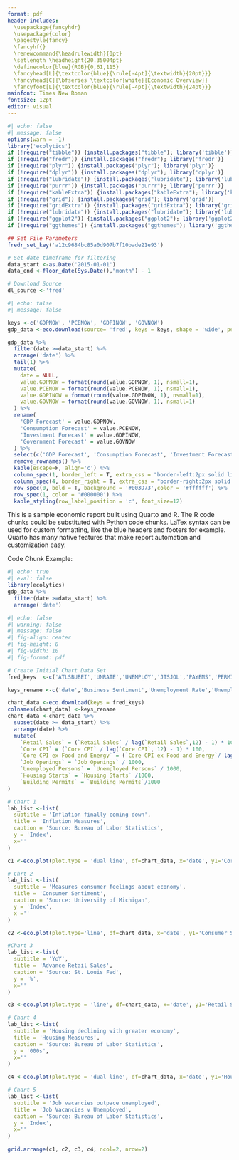 ```yaml
---
format: pdf
header-includes:
  \usepackage{fancyhdr}
  \usepackage{color}
  \pagestyle{fancy}
  \fancyhf{}
  \renewcommand{\headrulewidth}{0pt}
  \setlength \headheight{20.35004pt}
  \definecolor{blue}{RGB}{0,61,115}
  \fancyhead[L]{\textcolor{blue}{\rule[-4pt]{\textwidth}{20pt}}}
  \fancyhead[C]{\bfseries \textcolor{white}{Economic Overview}}
  \fancyfoot[L]{\textcolor{blue}{\rule[-4pt]{\textwidth}{24pt}}}
mainfont: Times New Roman
fontsize: 12pt
editor: visual
---
```


```r
#| echo: false
#| message: false
options(warn = -1)
library('ecolytics')
if (!require("tibble")) {install.packages("tibble"); library('tibble')}
if (!require("fredr")) {install.packages("fredr"); library('fredr')}
if (!require("plyr")) {install.packages("plyr"); library('plyr')}
if (!require("dplyr")) {install.packages("dplyr"); library('dplyr')}
if (!require("lubridate")) {install.packages("lubridate"); library('lubridate')}
if (!require("purrr")) {install.packages("purrr"); library('purrr')}
if (!require("kableExtra")) {install.packages("kableExtra"); library('kableExtra')}
if (!require("grid")) {install.packages("grid"); library('grid')}
if (!require("gridExtra")) {install.packages("gridExtra"); library('gridExtra')}
if (!require("lubridate")) {install.packages("lubridate"); library('lubridate')}
if (!require("ggplot2")) {install.packages("ggplot2"); library('ggplot2')}
if (!require("ggthemes")) {install.packages("ggthemes"); library('ggthemes')}

## Set File Parameters
fredr_set_key('a12c9684bc85a0d907b7f10bade21e93')

# Set date timeframe for filtering
data_start <-as.Date('2015-01-01')
data_end <-floor_date(Sys.Date(),"month") - 1

# Download Source
dl_source <-'fred'
```

```r
#| echo: false
#| message: false

keys <-c('GDPNOW', 'PCENOW', 'GDPINOW', 'GOVNOW')
gdp_data <-eco.download(source= 'fred', keys = keys, shape = 'wide', periodicity = 'quarterly', show.recession = 'n') 

gdp_data %>%
  filter(date >=data_start) %>%
  arrange('date') %>%
  tail(1) %>%
  mutate(
    date = NULL,
    value.GDPNOW = format(round(value.GDPNOW, 1), nsmall=1),
    value.PCENOW = format(round(value.PCENOW, 1), nsmall=1),
    value.GDPINOW = format(round(value.GDPINOW, 1), nsmall=1),
    value.GOVNOW = format(round(value.GOVNOW, 1), nsmall=1)
  ) %>%
  rename(
    'GDP Forecast' = value.GDPNOW,
    'Consumption Forecast' = value.PCENOW,
    'Investment Forecast' = value.GDPINOW,
    'Government Forecast' = value.GOVNOW
  ) %>%
  select(c('GDP Forecast', 'Consumption Forecast', 'Investment Forecast', 'Government Forecast')) %>% 
  remove_rownames() %>%
  kable(escape=F, align='c') %>%
  column_spec(1, border_left = T, extra_css = "border-left:2px solid lightgrey;") %>%
  column_spec(4, border_right = T, extra_css = "border-right:2px solid lightgrey;") %>%
  row_spec(0, bold = T, background = '#003D73',color = '#ffffff') %>%
  row_spec(1, color = '#000000') %>%
  kable_styling(row_label_position = 'c', font_size=12)
```

This is a sample economic report built using Quarto and R. The R code chunks could be substituted with Python code chunks. LaTex syntax can be used for custom formatting, like the blue headers and footers for example. Quarto has many native features that make report automation and customization easy.

Code Chunk Example:

```r
#| echo: true
#| eval: false
library(ecolytics)
gdp_data %>%
  filter(date >=data_start) %>%
  arrange('date') 
```

```r
#| echo: false
#| warning: false
#| message: false
#| fig-align: center
#| fig-height: 8
#| fig-width: 10
#| fig-format: pdf

# Create Initial Chart Data Set
fred_keys  <-c('ATLSBUBEI','UNRATE','UNEMPLOY','JTSJOL','PAYEMS','PERMIT','HOUST','SAHMREALTIME', 'RRSFS','CPIAUCSL','CPILFESL','UMCSENT','PSAVERT')

keys_rename <-c('date','Business Sentiment','Unemployment Rate','Unemployed Persons','Job Openings','Non-Farm Payrolls','Building Permits','Housing Starts','Sahm Recession Indicator', 'Retail Sales', 'Core CPI','Core CPI ex Food and Energy','Consumer Sentiment','Savings Rate','recession', 'quarter', 'year')

chart_data <-eco.download(keys = fred_keys) 
colnames(chart_data) <-keys_rename
chart_data <-chart_data %>%
  subset(date >= data_start) %>%
  arrange(date) %>%
  mutate(
    `Retail Sales` = (`Retail Sales` / lag(`Retail Sales`,12) - 1) * 100,
    `Core CPI` = (`Core CPI` / lag(`Core CPI`, 12) - 1) * 100,
    `Core CPI ex Food and Energy` = (`Core CPI ex Food and Energy`/ lag(`Core CPI ex Food and Energy`, 12) -1) * 100,
    `Job Openings` = `Job Openings` / 1000,
    `Unemployed Persons` = `Unemployed Persons` / 1000,
    `Housing Starts` = `Housing Starts` /1000,
    `Building Permits` = `Building Permits`/1000
) 

# Chart 1
lab_list <-list(
  subtitle = 'Inflation finally coming down',
  title = 'Inflation Measures',
  caption = 'Source: Bureau of Labor Statistics',
  y = 'Index',
  x=''
)

c1 <-eco.plot(plot.type = 'dual line', df=chart_data, x='date', y1='Core CPI', y2= 'Core CPI ex Food and Energy', labels.list = lab_list)

# Chrt 2
lab_list <-list(
  subtitle = 'Measures consumer feelings about economy',
  title = 'Consumer Sentiment',
  caption = 'Source: University of Michigan',
  y = 'Index',
  x =''
)

c2 <-eco.plot(plot.type='line', df=chart_data, x='date', y1='Consumer Sentiment', labels.list = lab_list)

#Chart 3
lab_list <-list(
  subtitle = 'YoY',
  title = 'Advance Retail Sales',
  caption = 'Source: St. Louis Fed',
  y = '%',
  x=''
)

c3 <-eco.plot(plot.type = 'line', df=chart_data, x='date', y1='Retail Sales', labels.list = lab_list)

# Chart 4
lab_list <-list(
  subtitle = 'Housing declining with greater economy',
  title = 'Housing Measures',
  caption = 'Source: Bureau of Labor Statistics',
  y = '000s',
  x=''
)

c4 <-eco.plot(plot.type = 'dual line', df=chart_data, x='date', y1='Housing Starts', y2='Building Permits', labels.list = lab_list)

# Chart 5
lab_list <-list(
  subtitle = 'Job vacancies outpace unemployed',
  title = 'Job Vacancies v Unemployed',
  caption = 'Source: Bureau of Labor Statistics',
  y = 'Index',
  x=''
)
  
grid.arrange(c1, c2, c3, c4, ncol=2, nrow=2)
```
